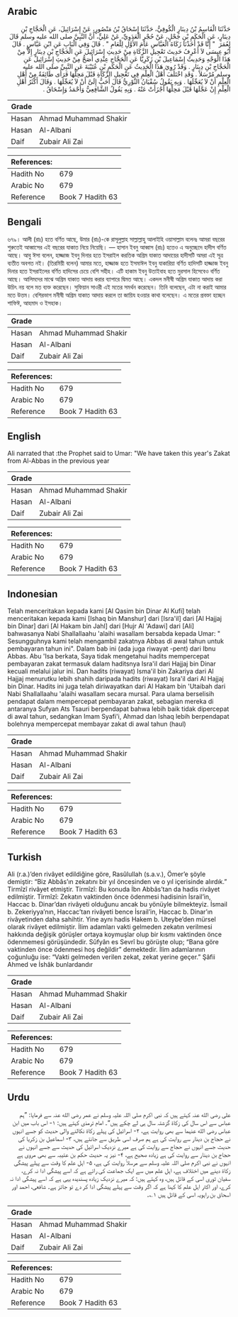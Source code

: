 ## Arabic


<div dir="rtl" lang="ar" style={{fontSize:'larger',backgroundColor:'#f8f9fa',padding:20}}>
حَدَّثَنَا الْقَاسِمُ بْنُ دِينَارٍ الْكُوفِيُّ، حَدَّثَنَا إِسْحَاقُ بْنُ مَنْصُورٍ، عَنْ إِسْرَائِيلَ، عَنِ الْحَجَّاجِ بْنِ دِينَارٍ، عَنِ الْحَكَمِ بْنِ جَحْلٍ، عَنْ حُجْرٍ الْعَدَوِيِّ، عَنْ عَلِيٍّ، أَنَّ النَّبِيَّ صلى الله عليه وسلم قَالَ لِعُمَرَ ‏ "‏ إِنَّا قَدْ أَخَذْنَا زَكَاةَ الْعَبَّاسِ عَامَ الأَوَّلِ لِلْعَامِ ‏"‏ ‏.‏ قَالَ وَفِي الْبَابِ عَنِ ابْنِ عَبَّاسٍ ‏.‏ قَالَ أَبُو عِيسَى لاَ أَعْرِفُ حَدِيثَ تَعْجِيلِ الزَّكَاةِ مِنْ حَدِيثِ إِسْرَائِيلَ عَنِ الْحَجَّاجِ بْنِ دِينَارٍ إِلاَّ مِنْ هَذَا الْوَجْهِ وَحَدِيثُ إِسْمَاعِيلَ بْنِ زَكَرِيَّا عَنِ الْحَجَّاجِ عِنْدِي أَصَحُّ مِنْ حَدِيثِ إِسْرَائِيلَ عَنِ الْحَجَّاجِ بْنِ دِينَارٍ ‏.‏ وَقَدْ رُوِيَ هَذَا الْحَدِيثُ عَنِ الْحَكَمِ بْنِ عُتَيْبَةَ عَنِ النَّبِيِّ صلى الله عليه وسلم مُرْسَلاً ‏.‏ وَقَدِ اخْتَلَفَ أَهْلُ الْعِلْمِ فِي تَعْجِيلِ الزَّكَاةِ قَبْلَ مَحِلِّهَا فَرَأَى طَائِفَةٌ مِنْ أَهْلِ الْعِلْمِ أَنْ لاَ يُعَجِّلَهَا ‏.‏ وَبِهِ يَقُولُ سُفْيَانُ الثَّوْرِيُّ قَالَ أَحَبُّ إِلَىَّ أَنْ لاَ يُعَجِّلَهَا ‏.‏ وَقَالَ أَكْثَرُ أَهْلِ الْعِلْمِ إِنْ عَجَّلَهَا قَبْلَ مَحِلِّهَا أَجْزَأَتْ عَنْهُ ‏.‏ وَبِهِ يَقُولُ الشَّافِعِيُّ وَأَحْمَدُ وَإِسْحَاقُ ‏.‏
</div>
<div style={{backgroundColor:'#f8f9fa',padding:20, marginBottom: 10}}><table> <thead> <tr> <th>Grade</th> <th></th> </tr> </thead> <tbody> <tr><td>Hasan</td><td>Ahmad Muhammad Shakir</td></tr><tr><td>Hasan</td><td>Al-Albani</td></tr><tr><td>Daif</td><td>Zubair Ali Zai</td></tr></tbody></table><table> <thead> <tr> <th>References:</th> <th></th> </tr> </thead> <tbody><tr><td>Hadith No</td><td>679</td></tr><tr><td>Arabic No</td><td>679</td></tr><tr><td>Reference</td><td>Book 7 Hadith 63</td></tr></tbody></table></div>

## Bengali


<div dir="ltr" lang="bn" style={{fontSize:'larger',backgroundColor:'#f8f9fa',padding:20}}>
৬৭৯। আলী (রাঃ) হতে বর্ণিত আছে, উমার (রাঃ)-কে রাসূলুল্লাহ সাল্লাল্লাহু আলাইহি ওয়াসাল্লাম বলেনঃ আমরা বছরের শুরুতেই আব্বাসের এই বছরের যাকাত নিয়ে নিয়েছি। — হাসান ইবনু আব্বাস (রাঃ) হতেও এ অনুচ্ছেদে হাদীস বর্ণিত আছে। আবু ঈসা বলেন, হাজ্জাজ ইবনু দিনার হতে ইসরাইল করতিক অগ্রিম যাকাত আদায়ের হাদীসটি অমরা এই সূত্র ব্যতীত অবগত নই। (তিরমিয়ী বলেন) আমার মতে, হাজ্জাজ হতে ইসমাঈল ইবনু যাকারিয়া বর্ণিত হাদিসটি হাজ্জাজ ইবনু দিনার হতে ইসরাইলের বর্ণিত হাদিসের চেয়ে বেশি সহীহ। এটি হাকাম ইবনু উতাইবাহ হতে মুরসাল হিসেবেও বর্ণিত আছে। আলিমদের মাঝে অগ্রিম যাকাত আদায় করার ব্যাপারে দ্বিমত আছে। একদল মনীষী অগ্রিম যাকাত আদায় করা উচিৎ নয় বলে মত ব্যক্ত করেছেন। সুফিয়ান সাওরী এই মতের সমর্থন করেছেন। তিনি বলেছেন, এটা না করাই আমার মতে উত্তম। বেশিরভাগ মনীষী অগ্রিম যাকাত আদায় করলে তা জায়িয হওয়ার কাথা বলেছেন। এ মতের প্রবক্তা হচ্ছেন শাফিঈ, আহমাদ ও ইসহাক।
</div>
<div style={{backgroundColor:'#f8f9fa',padding:20, marginBottom: 10}}><table> <thead> <tr> <th>Grade</th> <th></th> </tr> </thead> <tbody> <tr><td>Hasan</td><td>Ahmad Muhammad Shakir</td></tr><tr><td>Hasan</td><td>Al-Albani</td></tr><tr><td>Daif</td><td>Zubair Ali Zai</td></tr></tbody></table><table> <thead> <tr> <th>References:</th> <th></th> </tr> </thead> <tbody><tr><td>Hadith No</td><td>679</td></tr><tr><td>Arabic No</td><td>679</td></tr><tr><td>Reference</td><td>Book 7 Hadith 63</td></tr></tbody></table></div>

## English


<div dir="ltr" lang="en" style={{fontSize:'larger',backgroundColor:'#f8f9fa',padding:20}}>
Ali narrated that :the Prophet said to Umar: "We have taken this year's Zakat from Al-Abbas in the previous year
</div>
<div style={{backgroundColor:'#f8f9fa',padding:20, marginBottom: 10}}><table> <thead> <tr> <th>Grade</th> <th></th> </tr> </thead> <tbody> <tr><td>Hasan</td><td>Ahmad Muhammad Shakir</td></tr><tr><td>Hasan</td><td>Al-Albani</td></tr><tr><td>Daif</td><td>Zubair Ali Zai</td></tr></tbody></table><table> <thead> <tr> <th>References:</th> <th></th> </tr> </thead> <tbody><tr><td>Hadith No</td><td>679</td></tr><tr><td>Arabic No</td><td>679</td></tr><tr><td>Reference</td><td>Book 7 Hadith 63</td></tr></tbody></table></div>

## Indonesian


<div dir="ltr" lang="id" style={{fontSize:'larger',backgroundColor:'#f8f9fa',padding:20}}>
Telah menceritakan kepada kami [Al Qasim bin Dinar Al Kufi] telah menceritakan kepada kami [Ishaq bin Manshur] dari [Isra'il] dari [Al Hajjaj bin Dinar] dari [Al Hakam bin Jahl] dari [Hujr Al 'Adawi] dari [Ali] bahwasanya Nabi Shallallaahu 'alaihi wasallam bersabda kepada Umar: " Sesungguhnya kami telah mengambil zakatnya Abbas di awal tahun untuk pembayaran tahun ini". Dalam bab ini (ada juga riwayat -pent) dari Ibnu Abbas. Abu 'Isa berkata, Saya tidak mengetahui hadits mempercepat pembayaran zakat termasuk dalam haditsnya Isra'il dari Hajjaj bin Dinar kecuali melalui jalur ini. Dan hadits (riwayat) Isma'il bin Zakariya dari Al Hajjaj menurutku lebih shahih daripada hadits (riwayat) Isra'il dari Al Hajjaj bin Dinar. Hadits ini juga telah diriwayatkan dari Al Hakam bin 'Utaibah dari Nabi Shallallaahu 'alaihi wasallam secara mursal. Para ulama berselisih pendapat dalam mempercepat pembayaran zakat, sebagian mereka di antaranya Sufyan Ats Tsauri berpendapat bahwa lebih baik tidak dipercepat di awal tahun, sedangkan Imam Syafi'i, Ahmad dan Ishaq lebih berpendapat bolehnya mempercepat membayar zakat di awal tahun (haul)
</div>
<div style={{backgroundColor:'#f8f9fa',padding:20, marginBottom: 10}}><table> <thead> <tr> <th>Grade</th> <th></th> </tr> </thead> <tbody> <tr><td>Hasan</td><td>Ahmad Muhammad Shakir</td></tr><tr><td>Hasan</td><td>Al-Albani</td></tr><tr><td>Daif</td><td>Zubair Ali Zai</td></tr></tbody></table><table> <thead> <tr> <th>References:</th> <th></th> </tr> </thead> <tbody><tr><td>Hadith No</td><td>679</td></tr><tr><td>Arabic No</td><td>679</td></tr><tr><td>Reference</td><td>Book 7 Hadith 63</td></tr></tbody></table></div>

## Turkish


<div dir="ltr" lang="tr" style={{fontSize:'larger',backgroundColor:'#f8f9fa',padding:20}}>
Ali (r.a.)’den rivâyet edildiğine göre, Rasûlullah (s.a.v.), Ömer’e şöyle demiştir: “Biz Abbâs’ın zekatını bir yıl öncesinden ve o yıl içerisinde alırdık.” Tirmîzî rivâyet etmiştir. Tirmîzî: Bu konuda İbn Abbâs’tan da hadis rivâyet edilmiştir. Tirmîzî: Zekatın vaktinden önce ödenmesi hadisinin İsrail’in, Haccac b. Dinar’dan rivâyeti olduğunu ancak bu yönüyle bilmekteyiz. İsmail b. Zekeriyya’nın, Haccac’tan rivâyeti bence İsrail’in, Haccac b. Dinar’ın rivâyetinden daha sahihtir. Yine aynı hadis Hakem b. Uteybe’den mürsel olarak rivâyet edilmiştir. İlim adamları vakti gelmeden zekatın verilmesi hakkında değişik görüşler ortaya koymuşlar olup bir kısmı vaktinden önce ödenmemesi görüşündedir. Sûfyân es Sevrî bu görüşte olup; “Bana göre vaktinden önce ödenmesi hoş değildir” demektedir. İlim adamlarının çoğunluğu ise: “Vakti gelmeden verilen zekat, zekat yerine geçer.” Şâfii Ahmed ve İshâk bunlardandır
</div>
<div style={{backgroundColor:'#f8f9fa',padding:20, marginBottom: 10}}><table> <thead> <tr> <th>Grade</th> <th></th> </tr> </thead> <tbody> <tr><td>Hasan</td><td>Ahmad Muhammad Shakir</td></tr><tr><td>Hasan</td><td>Al-Albani</td></tr><tr><td>Daif</td><td>Zubair Ali Zai</td></tr></tbody></table><table> <thead> <tr> <th>References:</th> <th></th> </tr> </thead> <tbody><tr><td>Hadith No</td><td>679</td></tr><tr><td>Arabic No</td><td>679</td></tr><tr><td>Reference</td><td>Book 7 Hadith 63</td></tr></tbody></table></div>

## Urdu


<div dir="rtl" lang="ur" style={{fontSize:'larger',backgroundColor:'#f8f9fa',padding:20}}>
علی رضی الله عنہ کہتے ہیں کہ نبی اکرم صلی اللہ علیہ وسلم نے عمر رضی الله عنہ سے فرمایا: ”ہم عباس سے اس سال کی زکاۃ گزشتہ سال ہی لے چکے ہیں“۔ امام ترمذی کہتے ہیں: ۱- اس باب میں ابن عباس رضی الله عنہما سے بھی روایت ہے، ۲- اسرائیل کی پہلے زکاۃ نکالنے والی حدیث کو جسے انہوں نے حجاج بن دینار سے روایت کی ہے ہم صرف اسی طریق سے جانتے ہیں، ۳- اسماعیل بن زکریا کی حدیث جسے انہوں نے حجاج سے روایت کی ہے میرے نزدیک اسرائیل کی حدیث سے جسے انہوں نے حجاج بن دینار سے روایت کی ہے زیادہ صحیح ہے، ۴- نیز یہ حدیث حکم بن عتیبہ سے بھی مروی ہے انہوں نے نبی اکرم صلی اللہ علیہ وسلم سے مرسلاً روایت کی ہے، ۵- اہل علم کا وقت سے پہلے پیشگی زکاۃ دینے میں اختلاف ہے، اہل علم میں سے ایک جماعت کی رائے ہے کہ اسے پیشگی ادا نہ کرے، سفیان ثوری اسی کے قائل ہیں، وہ کہتے ہیں: کہ میرے نزدیک زیادہ پسندیدہ یہی ہے کہ اسے پیشگی ادا نہ کرے، اور اکثر اہل علم کا کہنا ہے کہ اگر وقت سے پہلے پیشگی ادا کر دے تو جائز ہے۔ شافعی، احمد اور اسحاق بن راہویہ اسی کے قائل ہیں ۱؎۔
</div>
<div style={{backgroundColor:'#f8f9fa',padding:20, marginBottom: 10}}><table> <thead> <tr> <th>Grade</th> <th></th> </tr> </thead> <tbody> <tr><td>Hasan</td><td>Ahmad Muhammad Shakir</td></tr><tr><td>Hasan</td><td>Al-Albani</td></tr><tr><td>Daif</td><td>Zubair Ali Zai</td></tr></tbody></table><table> <thead> <tr> <th>References:</th> <th></th> </tr> </thead> <tbody><tr><td>Hadith No</td><td>679</td></tr><tr><td>Arabic No</td><td>679</td></tr><tr><td>Reference</td><td>Book 7 Hadith 63</td></tr></tbody></table></div>